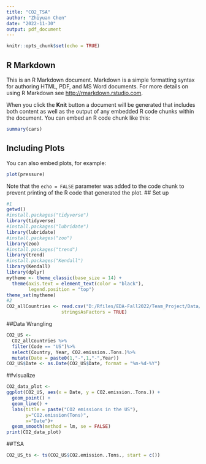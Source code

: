 ```yaml
---
title: "CO2_TSA"
author: "Zhiyuan Chen"
date: "2022-11-30"
output: pdf_document
---
```


```r
knitr::opts_chunk$set(echo = TRUE)
```

## R Markdown

This is an R Markdown document. Markdown is a simple formatting syntax for authoring HTML, PDF, and MS Word documents. For more details on using R Markdown see <http://rmarkdown.rstudio.com>.

When you click the **Knit** button a document will be generated that includes both content as well as the output of any embedded R code chunks within the document. You can embed an R code chunk like this:

```r
summary(cars)
```

## Including Plots

You can also embed plots, for example:

```r
plot(pressure)
```

Note that the `echo = FALSE` parameter was added to the code chunk to prevent printing of the R code that generated the plot.
## Set up
```r
#1
getwd()
#install.packages("tidyverse")
library(tidyverse)
#install.packages("lubridate")
library(lubridate)
#install.packages("zoo")
library(zoo)
#install.packages("trend")
library(trend)
#install.packages("Kendall")
library(Kendall)
library(dplyr)
mytheme <- theme_classic(base_size = 14) +
  theme(axis.text = element_text(color = "black"), 
        legend.position = "top")
theme_set(mytheme)
#2
CO2_allCountries <- read.csv("D:/Rfiles/EDA-Fall2022/Team_Project/Data/Raw/CO2_cleaned_restructured.csv",
                    stringsAsFactors = TRUE)
```

##Data Wrangling
```r
CO2_US <- 
  CO2_allCountries %>%
  filter(Code == "US")%>%
  select(Country, Year, CO2.emission..Tons.)%>%
  mutate(Date = paste0(1,"-",1,"-",Year))
CO2_US$Date <- as.Date(CO2_US$Date, format = "%m-%d-%Y")
```
##visualize
```r
CO2_data_plot <-
ggplot(CO2_US, aes(x = Date, y = CO2.emission..Tons.)) +
  geom_point() +
  geom_line() +
  labs(title = paste("CO2 emissions in the US"),
       y="CO2.emission(Tons)",
       x="Date")+
  geom_smooth(method = lm, se = FALSE)
print(CO2_data_plot)
```
##TSA
```r
CO2_US_ts <- ts(CO2_US$CO2.emission..Tons., start = c())
```

